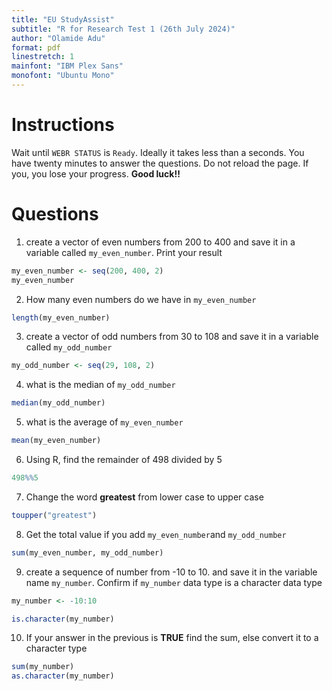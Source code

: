 ```yaml
---
title: "EU StudyAssist"
subtitle: "R for Research Test 1 (26th July 2024)"
author: "Olamide Adu"
format: pdf
linestretch: 1
mainfont: "IBM Plex Sans"
monofont: "Ubuntu Mono"
---
```


# Instructions
Wait until `WEBR STATUS` is `Ready`. Ideally it takes less than a seconds. You have twenty minutes to answer the questions. Do not reload the page. If you, you lose your progress. **Good luck!!**

# Questions

1. create a vector of even numbers from 200 to 400 and save it in a variable called `my_even_number`. Print your result
```r
my_even_number <- seq(200, 400, 2)
my_even_number
```

2. How many even numbers do we have in `my_even_number`
```r
length(my_even_number)
```

3. create a vector of odd numbers from 30 to 108 and save it in a variable called `my_odd_number`
```r
my_odd_number <- seq(29, 108, 2)
```

4. what is the median of `my_odd_number`
```r
median(my_odd_number)
```

5. what is the average of `my_even_number`
```r
mean(my_even_number)
```

6. Using R, find the remainder of 498 divided by 5
```r
498%%5
```

7. Change the word **greatest** from lower case to upper case
```r
toupper("greatest")
```

8. Get the total value if you add `my_even_number`and `my_odd_number`
```r
sum(my_even_number, my_odd_number)
```

9. create a sequence of number from -10 to 10. and save it in the variable name `my_number`. Confirm if `my_number` data type is a character data type
```r
my_number <- -10:10

is.character(my_number)
```

10. If your answer in the previous is **TRUE** find the sum, else convert it to a character type
```r
sum(my_number)
as.character(my_number)
```

